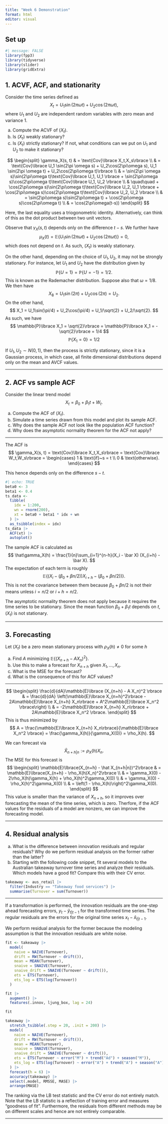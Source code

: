 ```yaml
---
title: "Week 6 Demonstration"
format: html
editor: visual
---
```


## Set up

```r
#| message: FALSE
library(fpp3)
library(tidyverse)
library(slider)
library(gridExtra)
```

## 1. ACVF, ACF, and stationarity

Consider the time series defined as $$
X_t = U_1 \sin(2\pi \omega t) + U_2\cos(2\pi\omega t),
$$ where $U_1$ and $U_2$ are independent random variables with zero mean and variance 1.

a.  Compute the ACVF of $(X_t)$.
b.  Is $(X_t)$ weakly stationary?
c.  Is $(X_t)$ strictly stationary? If not, what conditions can we put on $U_1$ and $U_2$ to make it stationary?

$$
\begin{split}
\gamma_X(s, t) & = \text{Cov}\lbrace X_t,X_s\rbrace \\
& = \text{Cov}\lbrace U_1 \sin(2\pi \omega s) + U_2\cos(2\pi\omega s), U_1 \sin(2\pi \omega t) + U_2\cos(2\pi\omega t)\rbrace \\
& = \sin(2\pi \omega s)\sin(2\pi\omega t)\text{Cov}\lbrace U_1, U_1 \rbrace + \sin(2\pi\omega s)\cos(2\pi\omega t)\text{Cov}\lbrace U_1, U_2 \rbrace \\
& \quad\quad + \cos(2\pi\omega s)\sin(2\pi\omega t)\text{Cov}\lbrace U_2, U_1 \rbrace + \cos(2\pi\omega s)\cos(2\pi\omega t)\text{Cov}\lbrace U_2, U_2 \rbrace \\
& = \sin(2\pi\omega s)\sin(2\pi\omega t) + \cos(2\pi\omega s)\cos(2\pi\omega t) \\
& = \cos(2\pi\omega(t-s))
\end{split}
$$

Here, the last equality uses a triogonometric identity. Alternatively, can think of this as the dot product between two unit vectors.

Observe that $\gamma_X(s, t)$ depends only on the difference $t-s$. We further have $$
\mu_X(t) = \mathbb{E}\lbrace U_1 \sin(2\pi \omega t) + U_2\cos(2\pi\omega t) \rbrace = 0,
$$ which does not depend on $t$. As such, $(X_t)$ is weakly stationary.

On the other hand, depending on the choice of $U_1, U_2$, it may not be strongly stationary. For instance, let $U_1$ and $U_2$ have the distribution given by $$
\mathbb{P}\lbrace U = 1\rbrace = \mathbb{P}\lbrace U = -1 \rbrace = 1/2.
$$ This is known as the Rademacher distribution. Suppose also that $\omega = 1/8$. We then have $$
X_8 = U_1\sin(2\pi) + U_2\cos(2\pi) = U_2. 
$$ On the other hand, $$
X_1 = U_1\sin(\pi/4) + U_2\cos(\pi/4) = U_1/\sqrt{2} + U_2/\sqrt{2}. 
$$ As such, we have $$
\mathbb{P}\lbrace X_1 = \sqrt{2}\rbrace = \mathbb{P}\lbrace X_1 = -\sqrt{2}\rbrace = 1/4
$$ $$
\mathbb{P}\lbrace X_1 = 0\rbrace = 1/2
$$

If $U_1, U_2 \sim N(0,1)$, then the process is strictly stationary, since it is a Gaussian process, in which case, all finite dimensional distributions depend only on the mean and AVCF values.

------------------------------------------------------------------------

## 2. ACF vs sample ACF

Consider the linear trend model $$
X_t = \beta_0 + \beta_1 t + W_t.
$$

a.  Compute the ACF of $(X_t)$.
b.  Simulate a time series drawn from this model and plot its sample ACF.
c.  Why does the sample ACF not look like the population ACF function?
d.  Why does the asymptotic normality theorem for the ACF not apply?

------------------------------------------------------------------------

The ACF is $$
\gamma_X(s, t) = \text{Cov}\lbrace X_t,X_s\rbrace = \text{Cov}\lbrace W_t,W_s\rbrace = \begin{cases}
1 & \text{if}~s = t \\
0 & \text{otherwise}.
\end{cases}
$$

This hence depends only on the difference $s-t$.

```r
#| echo: TRUE
beta0 <- 3
beta1 <- 0.4
ts_data <-
  tibble(
    idx = 1:200,
    wn = rnorm(200),
    xt = beta0 + beta1 * idx + wn
  ) |>
  as_tsibble(index = idx)
ts_data |>
  ACF(xt) |>
  autoplot()
```

The sample ACF is calculated as $$
\hat\gamma_X(h) = \frac{1}{n}\sum_{i=1}^{n-h}(X_i - \bar X) (X_{i+h} - \bar X).
$$ The expectation of each term is roughly $$
\mathbb{E}\lbrace(X_i - (\beta_0 + \beta n/2))X_{i+h} - (\beta_0 + \beta n/2))\rbrace.
$$ This is not the covariance between them because $\beta_0 + \beta n /2$ is not their means unless $i = n/2$ or $i+h = n/2$.

The asymptotic normality theorem does not apply because it requires the time series to be stationary. Since the mean function $\beta_0 + \beta_1 t$ depends on $t$, $(X_t)$ is not stationary.

------------------------------------------------------------------------

## 3. Forecasting

Let $(X_t)$ be a zero mean stationary process with $\rho_X(h) \neq 0$ for some $h$

a.  Find $A$ minimizing $\mathbb{E}\lbrace (X_{n+h} - A X_n)^2 \rbrace$.
b.  Use this to make a forecast for $X_{n+h}$ given $X_1,\ldots,X_n$.
c.  What is the MSE for the forecast?
d.  What is the consequence of this for ACF values?

------------------------------------------------------------------------

$$
\begin{split}
\frac{d}{dA}\mathbb{E}\lbrace (X_{n+h} - A X_n)^2 \rbrace & = \frac{d}{dA} \left(\mathbb{E}\lbrace X_{n+h}^2\rbrace - 2A\mathbb{E}\lbrace X_{n+h} X_n\rbrace + A^2\mathbb{E}\lbrace X_n^2 \rbrace\right) \\
& = -2\mathbb{E}\lbrace X_{n+h} X_n\rbrace + 2A\mathbb{E}\lbrace X_n^2 \rbrace.
\end{split}
$$ This is thus minimized by $$
A = \frac{\mathbb{E}\lbrace X_{n+h} X_n\rbrace}{\mathbb{E}\lbrace X_n^2 \rbrace} = \frac{\gamma_X(h)}{\gamma_X(0)} = \rho_X(h).
$$

We can forecast via $$
\hat X_{n+h|n} := \rho_X(h)X_n.
$$ The MSE for this forecast is $$
\begin{split}
\mathbb{E}\lbrace(X_{n+h} - \hat X_{n+h|n})^2\rbrace & = \mathbb{E}\lbrace(X_{n+h} - \rho_X(h)X_n)^2\rbrace \\
& = \gamma_X(0) - 2\rho_X(h)\gamma_X(h) + \rho_X(h)^2\gamma_X(0) \\
& = \gamma_X(0) - \rho_X(h)^2\gamma_X(0) \\
& = \left(1 - \rho_X(h)\right)^2\gamma_X(0).
\end{split}
$$ This value is smaller than the variance of $X_{n+h}$, so it improves over forecasting the mean of the time series, which is zero. Therfore, if the ACF values for the residuals of a model are nonzero, we can improve the forecasting model.

------------------------------------------------------------------------

## 4. Residual analysis

a.  What is the difference between innovation residuals and regular residuals? Why do we perform residual analysis on the former rather than the latter?
b.  Starting with the following code snippet, fit several models to the Australian takeaway turnover time series and analyze their residuals. Which models have a good fit? Compare this with their CV error.

```r
takeaway <- aus_retail |>
  filter(Industry == "Takeaway food services") |>
  summarise(Turnover = sum(Turnover))
```

------------------------------------------------------------------------

If a transformation is performed, the innovation residuals are the one-step ahead forecasting errors, $y_t - \hat y_{t|t-1}$ for the transformed time series. The regular residuals are the errors for the original time series $x_t - \hat x_{t|t-1}$.

We perform residual analysis for the former because the modeling assumption is that the innovation residuals are white noise.

```r
fit <- takeaway |> 
  model(
    naive = NAIVE(Turnover),
    drift = RW(Turnover ~ drift()),
    mean = MEAN(Turnover),
    snaive = SNAIVE(Turnover),
    snaive_drift = SNAIVE(Turnover ~ drift()),
    ets = ETS(Turnover),
    ets_log = ETS(log(Turnover))
  ) 

fit |>
  augment() |>
  features(.innov, ljung_box, lag = 24)
```

```r
fit
```

```r
takeaway |> 
  stretch_tsibble(.step = 20, .init = 200) |>
  model(
    naive = NAIVE(Turnover),
    drift = RW(Turnover ~ drift()),
    mean = MEAN(Turnover),
    snaive = SNAIVE(Turnover),
    snaive_drift = SNAIVE(Turnover ~ drift()),
    ets = ETS(Turnover ~ error("M") + trend("Ad") + season("M")),
    ets_log = ETS(log(Turnover) ~ error("A") + trend("A") + season("A"))
  ) |>
  forecast(h = 6) |>
  accuracy(takeaway) |>
  select(.model, RMSSE, MASE) |>
  arrange(MASE)
```

The ranking via the LB test statistic and the CV error do not entirely match. Note that the LB statistic is a reflection of training error and measures "goodness of fit". Furthermore, the residuals from different methods may be on different scales and hence are not entirely comparable.

------------------------------------------------------------------------

